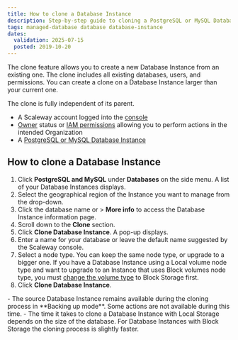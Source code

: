 ```yaml
---
title: How to clone a Database Instance
description: Step-by-step guide to cloning a PostgreSQL or MySQL Database Instance.
tags: managed-database database database-instance
dates:
  validation: 2025-07-15
  posted: 2019-10-20
---
```



The clone feature allows you to create a new Database Instance from an existing one. The clone includes all existing databases, users, and permissions. You can create a clone on a Database Instance larger than your current one.

<Message type="note">
  The clone is fully independent of its parent.
</Message>

<Requirements />

- A Scaleway account logged into the [console](https://console.scaleway.com)
- [Owner](/iam/concepts/#owner) status or [IAM permissions](/iam/concepts/#permission) allowing you to perform actions in the intended Organization
- A [PostgreSQL or MySQL Database Instance](/managed-databases-for-postgresql-and-mysql/quickstart/)

## How to clone a Database Instance

1. Click **PostgreSQL and MySQL** under **Databases** on the side menu. A list of your Database Instances displays.
2. Select the geographical region of the Instance you want to manage from the drop-down.
3. Click the database name or <Icon name="more" /> > **More info** to access the Database Instance information page.
4. Scroll down to the **Clone** section.
5. Click **Clone Database Instance**. A pop-up displays.
6. Enter a name for your database or leave the default name suggested by the Scaleway console.
7. Select a node type. You can keep the same node type, or upgrade to a bigger one.
    <Message type="important">
      If you have a Database Instance using a Local volume node type and want to upgrade to an Instance that uses Block volumes node type, you must [change the volume type](/managed-databases-for-postgresql-and-mysql/how-to/change-volume-type/) to Block Storage first.
      </Message>
8. Click **Clone Database Instance**.

<Message type="important">
  - The source Database Instance remains available during the cloning process in **Backing up mode**. Some actions are not available during this time.
  - The time it takes to clone a Database Instance with Local Storage depends on the size of the database. For Database Instances with Block Storage the cloning process is slightly faster.
</Message>